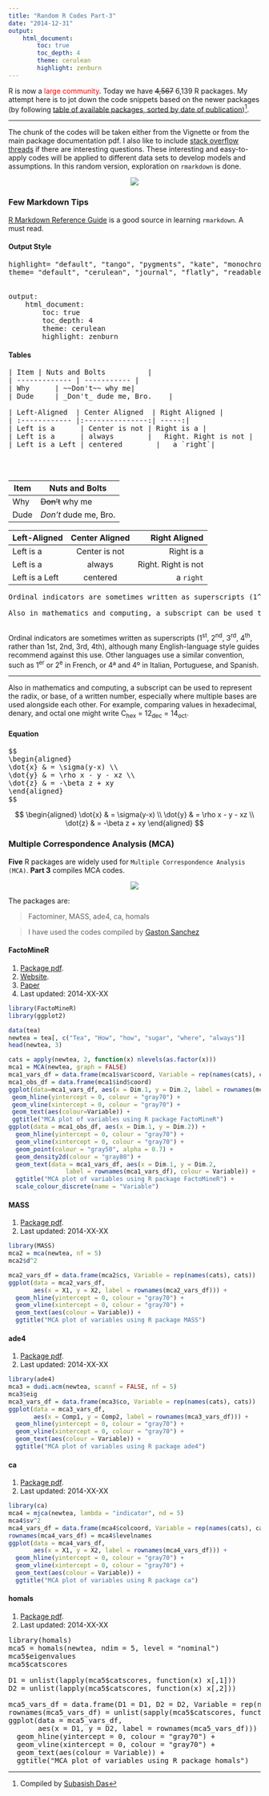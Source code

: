 ```yaml
---
title: "Random R Codes Part-3"
date: "2014-12-31"
output:
    html_document:
        toc: true
        toc_depth: 4
        theme: cerulean
        highlight: zenburn
---
```


R is now a <span style="color:red">large community</span>. Today we have ~~4,567~~ 6,139 R packages. My attempt here is to jot down the code snippets  based on the newer packages (by following [table of available packages, sorted by date of publication](http://cran.r-project.org/web/packages/available_packages_by_date.html))[^1]. 

***

The chunk of the codes will be taken either from the Vignette or from the main package documentation pdf. I also like to include [stack overflow threads](http://stackoverflow.com/questions/tagged/r) if there are interesting questions. These interesting and easy-to-apply codes will be applied to different data sets to develop models and assumptions. In this random version, exploration on `rmarkdown` is done.

[^1]: Compiled by [Subasish Das](http://subasish.tumblr.com)

<p align="center">
![](http://bit.ly/1HZEXkn)
</p>

### Few Markdown Tips

[R Markdown Reference Guide](http://rmarkdown.rstudio.com/RMarkdownReferenceGuide.pdf) is a good source in learning `rmarkdown`. A must read.


#### Output Style

<pre>
highlight= "default", "tango", "pygments", "kate", "monochrome", "espresso", "zenburn", "haddock", and "textmate"
theme= "default", "cerulean", "journal", "flatly", "readable", "spacelab", "united", and "cosmo"


output:
    html_document:
        toc: true
        toc_depth: 4
        theme: cerulean
        highlight: zenburn
</pre>

#### Tables

<pre>
| Item | Nuts and Bolts          |
| ------------- | ----------- |
| Why      | ~~Don't~~ why me|
| Dude     | _Don't_ dude me, Bro.    |

| Left-Aligned  | Center Aligned  | Right Aligned |
| :------------ |:---------------:| -----:|
| Left is a      | Center is not | Right is a |
| Left is a      | always        |   Right. Right is not |
| Left is a Left | centered        |   a `right`|



</pre>

| Item | Nuts and Bolts          |
| ------------- | ----------- |
| Why      | ~~Don't~~ why me|
| Dude     | _Don't_ dude me, Bro.    |

| Left-Aligned  | Center Aligned  | Right Aligned |
| :------------ |:---------------:| -----:|
| Left is a      | Center is not | Right is a |
| Left is a      | always        |   Right. Right is not |
| Left is a Left | centered        |   a `right`|


<pre>
Ordinal indicators are sometimes written as superscripts (1^st^, 2^nd^, 3^rd^, 4^th^, rather than 1st, 2nd, 3rd, 4th), although many English-language style guides recommend against this use. Other languages use a similar convention, such as 1^er^ or 2^e^ in French, or 4ª and 4º in Italian, Portuguese, and Spanish.

Also in mathematics and computing, a subscript can be used to represent the radix, or base, of a written number, especially where multiple bases are used alongside each other. For example, comparing values in hexadecimal, denary, and octal one might write C~hex~ = 12~dec~ = 14~oct~.

</pre>

Ordinal indicators are sometimes written as superscripts (1^st^, 2^nd^, 3^rd^, 4^th^, rather than 1st, 2nd, 3rd, 4th), although many English-language style guides recommend against this use. Other languages use a similar convention, such as 1^er^ or 2^e^ in French, or 4ª and 4º in Italian, Portuguese, and Spanish.

***

Also in mathematics and computing, a subscript can be used to represent the radix, or base, of a written number, especially where multiple bases are used alongside each other. For example, comparing values in hexadecimal, denary, and octal one might write C~hex~ = 12~dec~ = 14~oct~.

#### Equation

<pre>
$$
\begin{aligned}
\dot{x} & = \sigma(y-x) \\
\dot{y} & = \rho x - y - xz \\
\dot{z} & = -\beta z + xy
\end{aligned} 
$$
</pre>

$$
\begin{aligned}
\dot{x} & = \sigma(y-x) \\
\dot{y} & = \rho x - y - xz \\
\dot{z} & = -\beta z + xy
\end{aligned} 
$$

### Multiple Correspondence Analysis (MCA)

**Five** R packages are widely used for `Multiple Correspondence Analysis (MCA)`. **Part 3** compiles MCA codes. 

<p align="center">
![](http://media.tumblr.com/tumblr_m8l6ysMFSL1qf08kt.gif)
</p>

The packages are:

> Factominer, MASS, ade4, ca, homals

> I have used the codes compiled by [Gaston Sanchez](http://gastonsanchez.com/blog/how-to/2012/10/13/MCA-in-R.html)


#### FactoMineR

1. [Package pdf](http://cran.r-project.org/web/packages/FactoMineR/FactoMineR.pdf).
2. [Website](http://factominer.free.fr).
3. [Paper](http://factominer.free.fr/docs/article_FactoMineR.pdf)
4. Last updated: 2014-XX-XX

```r
library(FactoMineR)
library(ggplot2)

data(tea)
newtea = tea[, c("Tea", "How", "how", "sugar", "where", "always")]
head(newtea, 3)

cats = apply(newtea, 2, function(x) nlevels(as.factor(x)))
mca1 = MCA(newtea, graph = FALSE)
mca1_vars_df = data.frame(mca1$var$coord, Variable = rep(names(cats), cats))
mca1_obs_df = data.frame(mca1$ind$coord)
ggplot(data=mca1_vars_df, aes(x = Dim.1, y = Dim.2, label = rownames(mca1_vars_df))) +
 geom_hline(yintercept = 0, colour = "gray70") +
 geom_vline(xintercept = 0, colour = "gray70") +
 geom_text(aes(colour=Variable)) +
 ggtitle("MCA plot of variables using R package FactoMineR")
ggplot(data = mca1_obs_df, aes(x = Dim.1, y = Dim.2)) +
  geom_hline(yintercept = 0, colour = "gray70") +
  geom_vline(xintercept = 0, colour = "gray70") +
  geom_point(colour = "gray50", alpha = 0.7) +
  geom_density2d(colour = "gray80") +
  geom_text(data = mca1_vars_df, aes(x = Dim.1, y = Dim.2, 
                label = rownames(mca1_vars_df), colour = Variable)) +
  ggtitle("MCA plot of variables using R package FactoMineR") +
  scale_colour_discrete(name = "Variable")

```

#### MASS

1. [Package pdf](http://cran.r-project.org/web/packages/MASS/MASS.pdf).
2. Last updated: 2014-XX-XX

```r
library(MASS)
mca2 = mca(newtea, nf = 5)
mca2$d^2

mca2_vars_df = data.frame(mca2$cs, Variable = rep(names(cats), cats))
ggplot(data = mca2_vars_df, 
       aes(x = X1, y = X2, label = rownames(mca2_vars_df))) +
  geom_hline(yintercept = 0, colour = "gray70") +
  geom_vline(xintercept = 0, colour = "gray70") +
  geom_text(aes(colour = Variable)) +
  ggtitle("MCA plot of variables using R package MASS")
```

#### ade4

1. [Package pdf](http://cran.r-project.org/web/packages/ade4/ade4.pdf).
2. Last updated: 2014-XX-XX

```r
library(ade4)
mca3 = dudi.acm(newtea, scannf = FALSE, nf = 5)
mca3$eig
mca3_vars_df = data.frame(mca3$co, Variable = rep(names(cats), cats))
ggplot(data = mca3_vars_df, 
       aes(x = Comp1, y = Comp2, label = rownames(mca3_vars_df))) +
  geom_hline(yintercept = 0, colour = "gray70") +
  geom_vline(xintercept = 0, colour = "gray70") +
  geom_text(aes(colour = Variable)) +
  ggtitle("MCA plot of variables using R package ade4")
```

#### ca

1. [Package pdf](http://cran.r-project.org/web/packages/ca/ca.pdf).
2. Last updated: 2014-XX-XX

```r
library(ca)
mca4 = mjca(newtea, lambda = "indicator", nd = 5)
mca4$sv^2
mca4_vars_df = data.frame(mca4$colcoord, Variable = rep(names(cats), cats))
rownames(mca4_vars_df) = mca4$levelnames
ggplot(data = mca4_vars_df, 
       aes(x = X1, y = X2, label = rownames(mca4_vars_df))) +
  geom_hline(yintercept = 0, colour = "gray70") +
  geom_vline(xintercept = 0, colour = "gray70") +
  geom_text(aes(colour = Variable)) +
  ggtitle("MCA plot of variables using R package ca")
```

#### homals

1. [Package pdf](http://cran.r-project.org/web/packages/homals/homals.pdf).
2. Last updated: 2014-XX-XX

<pre>
library(homals)
mca5 = homals(newtea, ndim = 5, level = "nominal")
mca5$eigenvalues
mca5$catscores

D1 = unlist(lapply(mca5$catscores, function(x) x[,1]))
D2 = unlist(lapply(mca5$catscores, function(x) x[,2]))

mca5_vars_df = data.frame(D1 = D1, D2 = D2, Variable = rep(names(cats), cats))
rownames(mca5_vars_df) = unlist(sapply(mca5$catscores, function(x) rownames(x)))
ggplot(data = mca5_vars_df, 
       aes(x = D1, y = D2, label = rownames(mca5_vars_df))) +
  geom_hline(yintercept = 0, colour = "gray70") +
  geom_vline(xintercept = 0, colour = "gray70") +
  geom_text(aes(colour = Variable)) +
  ggtitle("MCA plot of variables using R package homals")
</pre>
